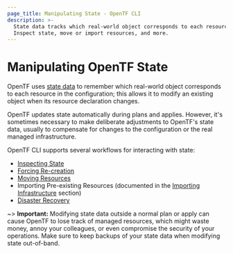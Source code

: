 ```yaml
---
page_title: Manipulating State - OpenTF CLI
description: >-
  State data tracks which real-world object corresponds to each resource.
  Inspect state, move or import resources, and more.
---
```


# Manipulating OpenTF State

OpenTF uses [state data](/docs/language/state) to remember which
real-world object corresponds to each resource in the configuration;
this allows it to modify an existing object when its resource declaration
changes.

OpenTF updates state automatically during plans and applies. However, it's
sometimes necessary to make deliberate adjustments to OpenTF's state data,
usually to compensate for changes to the configuration or the real managed
infrastructure.

OpenTF CLI supports several workflows for interacting with state:

- [Inspecting State](/docs/cli/state/inspect)
- [Forcing Re-creation](/docs/cli/state/taint)
- [Moving Resources](/docs/cli/state/move)
- Importing Pre-existing Resources (documented in the
  [Importing Infrastructure](/docs/cli/import) section)
- [Disaster Recovery](/docs/cli/state/recover)

~> **Important:** Modifying state data outside a normal plan or apply can cause
OpenTF to lose track of managed resources, which might waste money, annoy
your colleagues, or even compromise the security of your operations. Make sure
to keep backups of your state data when modifying state out-of-band.
